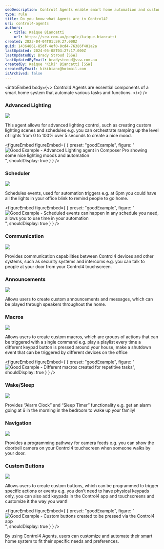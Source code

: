 ```yaml
---
seoDescription: Control4 Agents enable smart home automation and customization, streamlining daily routines with advanced lighting, scheduling, communication, and more.
type: rule
title: Do you know what Agents are in Control4?
uri: control4-agents
authors:
  - title: Kaique Biancatti
    url: https://ssw.com.au/people/kaique-biancatti
created: 2023-04-04T01:59:27.000Z
guid: 14364861-85df-4ef0-8cd4-76386f401a2a
lastUpdated: 2024-06-08T03:27:17.000Z
lastUpdatedBy: Brady Stroud [SSW]
lastUpdatedByEmail: bradystroud@ssw.com.au
createdBy: Kaique "Kiki" Biancatti [SSW]
createdByEmail: kikibianc@hotmail.com
isArchived: false
---
```


<introEmbed
  body={<>
Control4 Agents are essential components of a smart home system that automate various tasks and functions.
  </>}
/>
### Advanced Lighting

![](/uploads/rules/control4-agents/advanced.jpg)

This agent allows for advanced lighting control, such as creating custom lighting scenes and schedules e.g. you can orchestrate ramping up the level of lights from 0 to 100% over 5 seconds to create a nice mood.

<figureEmbed figureEmbed={ {
  preset: "goodExample",
  figure: "![Good Example - Advanced Lighting agent in Composer Pro showing some nice lighting moods and automation](/uploads/rules/control4-agents/advancedlighting.jpg)",
  shouldDisplay: true
} } />


### Scheduler

![](/uploads/rules/control4-agents/scheduler.jpg)

Schedules events, used for automation triggers e.g. at 6pm you could have all the lights in your office blink to remind people to go home.

<figureEmbed figureEmbed={ {
  preset: "goodExample",
  figure: "![Good Example - Scheduled events can happen in any schedule you need, allows you to use time in your automation](/uploads/rules/control4-agents/schedulerss.jpg)",
  shouldDisplay: true
} } />


### Communication

![](/uploads/rules/control4-agents/comms.jpg)

Provides communication capabilities between Control4 devices and other systems, such as security systems and intercoms e.g. you can talk to people at your door from your Control4 touchscreen.

### Announcements

![](/uploads/rules/control4-agents/announc.jpg)

Allows users to create custom announcements and messages, which can be played through speakers throughout the home.

### Macros

![](/uploads/rules/control4-agents/macro.jpg)

Allows users to create custom macros, which are groups of actions that can be triggered with a single command e.g. play a playlist every time a different keypad button is pressed around your house, make a shutdown event that can be triggered by different devices on the office

<figureEmbed figureEmbed={ {
  preset: "goodExample",
  figure: "![Good Example - Different macros created for repetitive tasks](/uploads/rules/control4-agents/macrosss.jpg)",
  shouldDisplay: true
} } />


### Wake/Sleep

![](/uploads/rules/control4-agents/wakeslee.jpg)

Provides “Alarm Clock” and “Sleep Timer” functionality e.g. get an alarm going at 6 in the morning in the bedroom to wake up your family!

### Navigation

![](/uploads/rules/control4-agents/navi.jpg)

Provides a programming pathway for camera feeds e.g. you can show the doorbell camera on your Control4 touchscreen when someone walks by your door.

### Custom Buttons

![](/uploads/rules/control4-agents/custom.jpg)

Allows users to create custom buttons, which can be programmed to trigger specific actions or events e.g. you don't need to have physical keypads only, you can also add keypads in the Control4 app and touchscreens and customize it the way you want!

<figureEmbed figureEmbed={ {
  preset: "goodExample",
  figure: "![Good Example - Custom buttons created to be pressed via the Control4 app](/uploads/rules/control4-agents/custombuttonsss.jpg)",
  shouldDisplay: true
} } />


By using Control4 Agents, users can customize and automate their smart home system to fit their specific needs and preferences.
